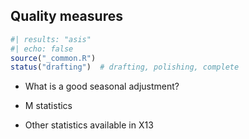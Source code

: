 ## Quality measures

```r
#| results: "asis"
#| echo: false
source("_common.R")
status("drafting")  # drafting, polishing, complete
```

-   What is a good seasonal adjustment?

-   M statistics

-   Other statistics available in X13
